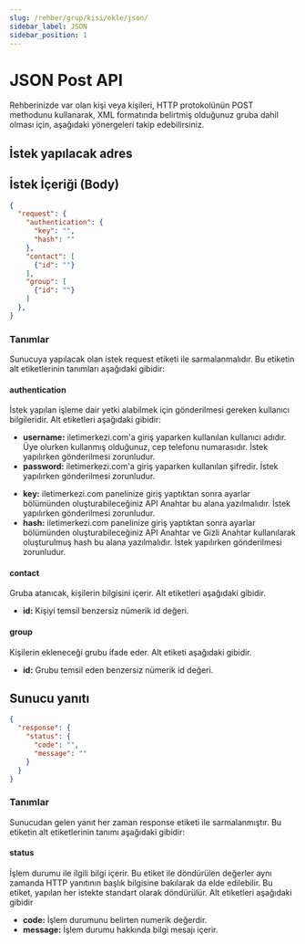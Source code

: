 ```yaml
---
slug: /rehber/grup/kisi/ekle/json/
sidebar_label: JSON
sidebar_position: 1
---
```



# JSON Post API
<AccessWarning />
Rehberinizde var olan kişi veya kişileri, HTTP protokolünün POST methodunu kullanarak, XML formatında belirtmiş olduğunuz gruba dahil olması için, aşağıdaki yönergeleri takip edebilirsiniz.

## İstek yapılacak adres

<RequestURL type="POST" url="https://api.iletimerkezi.com/v1/subscribe-group/json" />

## İstek İçeriği (Body)

```json title="Eğer API Anahtarı kullanılarak işlem yapıyorsanız isteğin içeriği"
{
  "request": {
    "authentication": {
      "key": "",
      "hash": ""
    },
    "contact": [
      {"id": ""}
    ],
    "group": [
      {"id": ""}
    ]
  },
}
```

### Tanımlar

Sunucuya yapılacak olan istek <Badge>request</Badge> etiketi ile sarmalanmalıdır. Bu etiketin alt etiketlerinin tanımları aşağıdaki gibidir:

#### authentication
İstek yapılan işleme dair yetki alabilmek için gönderilmesi gereken kullanıcı bilgileridir. Alt etiketleri aşağıdaki gibidir:

<Tabs>
  <TabItem value="username" label="Kullanıcı Adı">
    <ul>
      <li>
        <strong>username:</strong> iletimerkezi.com'a giriş yaparken kullanılan kullanıcı adıdır. Üye olurken kullanmış olduğunuz, cep telefonu numarasıdır. İstek yapılırken gönderilmesi zorunludur.
      </li>
      <li>
        <strong>password:</strong> iletimerkezi.com'a giriş yaparken kullanılan şifredir. İstek yapılırken gönderilmesi zorunludur.
      </li>
    </ul>
  </TabItem>
  <TabItem value="api-key" label="API Anahtarı">
    <ul>
      <li>
        <strong>key:</strong> iletimerkezi.com panelinize giriş yaptıktan sonra ayarlar bölümünden oluşturabileceğiniz API Anahtar bu alana yazılmalıdır. İstek yapılırken gönderilmesi zorunludur.
      </li>
      <li>
        <strong>hash:</strong> iletimerkezi.com panelinize giriş yaptıktan sonra ayarlar bölümünden oluşturabileceğiniz API Anahtar ve Gizli Anahtar kullanılarak oluşturulmuş hash bu alana yazılmalıdır. İstek yapılırken gönderilmesi zorunludur.
      </li>
    </ul>
  </TabItem>
</Tabs>

#### contact
Gruba atanıcak, kişilerin bilgisini içerir. Alt etiketleri aşağıdaki gibidir.
  + **id:** Kişiyi temsil benzersiz nümerik id değeri.

#### group
Kişilerin ekleneceği grubu ifade eder. Alt etiketi aşağıdaki gibidir.
  + **id:** Grubu temsil eden benzersiz nümerik id değeri.


## Sunucu yanıtı

```json
{
  "response": {
    "status": {
      "code": "",
      "message": ""
    }
  }
}
```

### Tanımlar

Sunucudan gelen yanıt her zaman <Badge>response</Badge> etiketi ile sarmalanmıştır. Bu etiketin alt etiketlerinin tanımı aşağıdaki gibidir:

#### status
İşlem durumu ile ilgili bilgi içerir. Bu etiket ile döndürülen değerler aynı zamanda HTTP yanıtının başlık bilgisine bakılarak da elde edilebilir. Bu etiket, yapılan her istekte standart olarak döndürülür. Alt etiketleri aşağıdaki gibidir

+ **code:** İşlem durumunu belirten numerik değerdir.
+ **message:** İşlem durumu hakkında bilgi mesajı içerir.